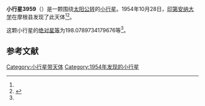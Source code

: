 {{Infobox planet
| bgcolour = #FFFFC0
| name = 3959 Irwin
| symbol = 
| image = 
| caption = 
| discovery = yes
| discovery_ref = 
| discoverer = [[印第安纳大学|印第安纳大学]]
| discovery_site = [[摩根县|摩根县]] 
| discovered = 1954年10月28日
| designations = yes
| mp_name = 
| named_after = 
| alt_names = 1954 UN2/ 1981 TP4 / 1981 UX10 / 1986 CY1
| mp_category = [[主带小行星|主带小行星]]
| orbit_ref = <ref name="a">[http://ssd.jpl.nasa.gov/sbdb.cgi?sstr=3959 3959 Irwin] {{Wayback|url=http://ssd.jpl.nasa.gov/sbdb.cgi?sstr=3959 |date=20200918031450 }}，小行星數據庫瀏覽器（JPL Small-Body Database Browser）－[[美国国家航空航天局|美国国家航空航天局]]喷气推进实验室</ref>
| epoch = 2456400.5 (2013年4月18日更新)
| aphelion = {{convert|2.682111550506376|AU|km|3|abbr=on|lk=out}}
| perihelion = {{convert|1.835055520697713|AU|km|3|abbr=on}}
| semimajor = {{convert|2.258583535602044|AU|km|3|abbr=on}}
| eccentricity = 0.187519305
| period = 1239.802945 [[日|日]]<br />3.39[[儒略年|儒略年]]
| avg_speed = 
| inclination = 3.280718287955114
| asc_node = 210.8807633832328
| mean_anomaly = 
| arg_peri = 198.0789734179676
| satellites = 
| physical_characteristics = yes
| dimensions = 
| mass = 
| density = 
| surface_grav = 
| escape_velocity = 
| sidereal_day = 
| axial_tilt = 
| pole_ecliptic_lat = 
| pole_ecliptic_lon = 
| albedo = 
| temperatures= 
| temp_name1 = 
| mean_temp_1 = 
| max_temp_1 = 
| temp_name2 = 
| max_temp_2 = 
| spectral_type = 
| abs_magnitude = 198.0789734179676
}}

'''小行星3959'''（{{lang-en|3959 Irwin}}）是一颗围绕[[太阳|太阳]][[公转|公转]]的[[小行星|小行星]]。1954年10月28日，[[印第安纳大学|印第安纳大学]]在摩根县发现了此天体<ref name="a" /><ref>{{cite news|title=小行星列表|url=http://cfa-www.harvard.edu/iau/lists/NumberedMPs.txt|accessdate=2013-07-08|newspaper=哈佛大学|archive-date=2008-05-17|archive-url=https://web.archive.org/web/20080517010638/http://cfa-www.harvard.edu/iau/lists/NumberedMPs.txt|dead-url=no}}</ref>。

这颗小行星的[[绝对星等|绝对星等]]为198.0789734179676等<ref name="a" />。

==参考文献==
{{reflist}}
{{Minor Planet Number|[[小行星3958|小行星3958]]|[[小行星3960|小行星3960]]}}

{{小天体}}

[[Category:小行星带天体|Category:小行星带天体]]
[[Category:1954年发现的小行星|Category:1954年发现的小行星]]

{{asteroid-stub}}